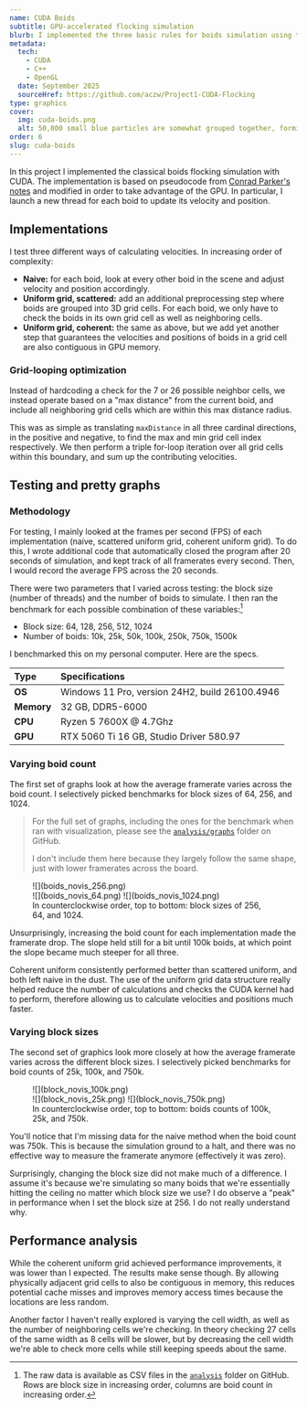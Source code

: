```yaml
---
name: CUDA Boids
subtitle: GPU-accelerated flocking simulation
blurb: I implemented the three basic rules for boids simulation using three different optimization strategies, and conduct some performance analysis on each.
metadata:
  tech:
    - CUDA
    - C++
    - OpenGL
  date: September 2025
  sourceHref: https://github.com/aczw/Project1-CUDA-Flocking
type: graphics
cover:
  img: cuda-boids.png
  alt: 50,000 small blue particles are somewhat grouped together, forming a bird-like flocking pattern. The entire swarm takes on the shape of a cube.
order: 6
slug: cuda-boids
---
```


In this project I implemented the classical boids flocking simulation with CUDA. The implementation is based on pseudocode from [Conrad Parker's notes](https://vergenet.net/~conrad/boids/pseudocode.html) and modified in order to take advantage of the GPU. In particular, I launch a new thread for each boid to update its velocity and position.

## Implementations

I test three different ways of calculating velocities. In increasing order of complexity:

- **Naive:** for each boid, look at every other boid in the scene and adjust velocity and position accordingly.
- **Uniform grid, scattered:** add an additional preprocessing step where boids are grouped into 3D grid cells. For each boid, we only have to check the boids in its own grid cell as well as neighboring cells.
- **Uniform grid, coherent:** the same as above, but we add yet another step that guarantees the velocities and positions of boids in a grid cell are also contiguous in GPU memory.

### Grid-looping optimization

Instead of hardcoding a check for the 7 or 26 possible neighbor cells, we instead operate based on a "max distance" from the current boid, and include all neighboring grid cells which are within this max distance radius.

This was as simple as translating `maxDistance` in all three cardinal directions, in the positive and negative, to find the max and min grid cell index respectively. We then perform a triple for-loop iteration over all grid cells within this boundary, and sum up the contributing velocities.

## Testing and pretty graphs

### Methodology

For testing, I mainly looked at the frames per second (FPS) of each implementation (naive, scattered uniform grid, coherent uniform grid). To do this, I wrote additional code that automatically closed the program after 20 seconds of simulation, and kept track of all framerates every second. Then, I would record the average FPS across the 20 seconds.

There were two parameters that I varied across testing: the block size (number of threads) and the number of boids to simulate. I then ran the benchmark for each possible combination of these variables:[^1]

- Block size: 64, 128, 256, 512, 1024
- Number of boids: 10k, 25k, 50k, 100k, 250k, 750k, 1500k

I benchmarked this on my personal computer. Here are the specs.

| Type       | Specifications                                 |
| :--------- | :--------------------------------------------- |
| **OS**     | Windows 11 Pro, version 24H2, build 26100.4946 |
| **Memory** | 32 GB, DDR5-6000                               |
| **CPU**    | Ryzen 5 7600X @ 4.7Ghz                         |
| **GPU**    | RTX 5060 Ti 16 GB, Studio Driver 580.97        |

### Varying boid count

The first set of graphs look at how the average framerate varies across the boid count. I selectively picked benchmarks for block sizes of 64, 256, and 1024.

> For the full set of graphs, including the ones for the benchmark when ran with visualization, please see the [`analysis/graphs`](https://github.com/aczw/Project1-CUDA-Flocking/tree/main/analysis/graphs) folder on GitHub.
>
> I don't include them here because they largely follow the same shape, just with lower framerates across the board.

<figure>
  <div className="grid grid-cols-1 gap-pad sm:grid-cols-2">
    <div className="sm:col-span-2">![](boids_novis_256.png)</div>
    ![](boids_novis_64.png) ![](boids_novis_1024.png)
  </div>
  <figcaption>
    In counterclockwise order, top to bottom: block sizes of 256, 64, and 1024.
  </figcaption>
</figure>

Unsurprisingly, increasing the boid count for each implementation made the framerate drop. The slope held still for a bit until 100k boids, at which point the slope became much steeper for all three.

Coherent uniform consistently performed better than scattered uniform, and both left naive in the dust. The use of the uniform grid data structure really helped reduce the number of calculations and checks the CUDA kernel had to perform, therefore allowing us to calculate velocities and positions much faster.

### Varying block sizes

The second set of graphics look more closely at how the average framerate varies across the different block sizes. I selectively picked benchmarks for boid counts of 25k, 100k, and 750k.

<figure>
  <div className="grid grid-cols-1 gap-pad sm:grid-cols-2">
    <div className="sm:col-span-2">![](block_novis_100k.png)</div>
    ![](block_novis_25k.png) ![](block_novis_750k.png)
  </div>
  <figcaption>
    In counterclockwise order, top to bottom: boids counts of 100k, 25k, and
    750k.
  </figcaption>
</figure>

You'll notice that I'm missing data for the naive method when the boid count was 750k. This is because the simulation ground to a halt, and there was no effective way to measure the framerate anymore (effectively it was zero).

Surprisingly, changing the block size did not make much of a difference. I assume it's because we're simulating so many boids that we're essentially hitting the ceiling no matter which block size we use? I do observe a "peak" in performance when I set the block size at 256. I do not really understand why.

## Performance analysis

While the coherent uniform grid achieved performance improvements, it was lower than I expected. The results make sense though. By allowing physically adjacent grid cells to also be contiguous in memory, this reduces potential cache misses and improves memory access times because the locations are less random.

Another factor I haven't really explored is varying the cell width, as well as the number of neighboring cells we're checking. In theory checking 27 cells of the same width as 8 cells will be slower, but by decreasing the cell width we're able to check more cells while still keeping speeds about the same.

[^1]: The raw data is available as CSV files in the [`analysis`](https://github.com/aczw/Project1-CUDA-Flocking/tree/main/analysis) folder on GitHub. Rows are block size in increasing order, columns are boid count in increasing order.
